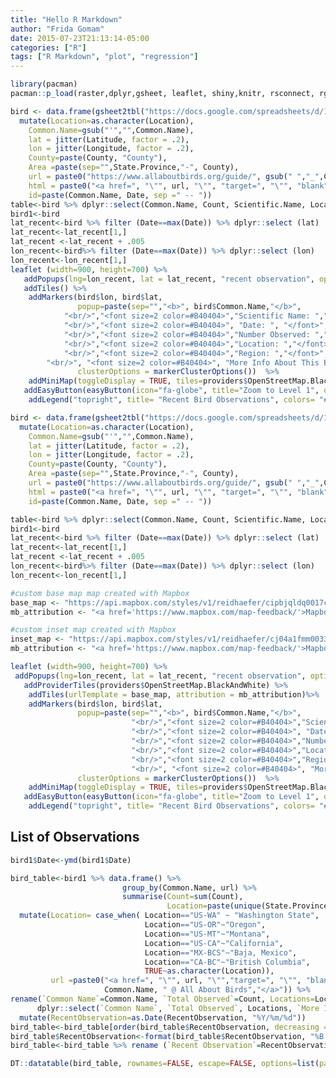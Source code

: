 ```yaml
---
title: "Hello R Markdown"
author: "Frida Gomam"
date: 2015-07-23T21:13:14-05:00
categories: ["R"]
tags: ["R Markdown", "plot", "regression"]
---
```


```r
library(pacman)
pacman::p_load(raster,dplyr,gsheet, leaflet, shiny,knitr, rsconnect, rgdal, datasets, ggplot2, ggthemes, gtools, scales, DT, lubridate, gganimate)

bird <- data.frame(gsheet2tbl("https://docs.google.com/spreadsheets/d/1Lj1_ezsF_7_sfWFCYy0BCuic5iLayzpKsCGVyOE-5sQ/edit?usp=sharing")) %>%
  mutate(Location=as.character(Location),
    Common.Name=gsub("'","",Common.Name),
    lat = jitter(Latitude, factor = .2),
    lon = jitter(Longitude, factor = .2),
    County=paste(County, "County"),
    Area =paste(sep="",State.Province,"-", County),
    url = paste0("https://www.allaboutbirds.org/guide/", gsub(" ","_",Common.Name), "/id"),
    html = paste0("<a href=", "\"", url, "\"", "target=", "\"", "blank", "\"",  ">", "All About Birds", "</a>"),
    id=paste(Common.Name, Date, sep =" -- "))
table<-bird %>% dplyr::select(Common.Name, Count, Scientific.Name, Location, Area, Date)
bird1<-bird
lat_recent<-bird %>% filter (Date==max(Date)) %>% dplyr::select (lat)
lat_recent<-lat_recent[1,]
lat_recent <-lat_recent + .005
lon_recent<-bird%>% filter (Date==max(Date)) %>% dplyr::select (lon)
lon_recent<-lon_recent[1,]
leaflet (width=900, height=700) %>%
   addPopups(lng=lon_recent, lat = lat_recent, "recent observation", options = popupOptions(closeButton = FALSE)) %>%
   addTiles() %>%
    addMarkers(bird$lon, bird$lat, 
               popup=paste(sep="","<b>", bird$Common.Name,"</b>",
            "<br/>","<font size=2 color=#B40404>","Scientific Name: ","</font>" ,bird$Scientific.Name,
            "<br/>","<font size=2 color=#B40404>", "Date: ", "</font>", bird$Date,
            "<br/>","<font size=2 color=#B40404>","Number Observed: ","</font>", bird$Count,
            "<br/>","<font size=2 color=#B40404>","Location: ","</font>", bird$Location,
            "<br/>","<font size=2 color=#B40404>","Region: ","</font>", bird$Area,
        "<br/>", "<font size=2 color=#B40404>", "More Info About This Bird @ ", "</font>",bird$html),
               clusterOptions = markerClusterOptions())  %>%
    addMiniMap(toggleDisplay = TRUE, tiles=providers$OpenStreetMap.BlackAndWhite) %>%
   addEasyButton(easyButton(icon="fa-globe", title="Zoom to Level 1", onClick=JS("function(btn, map){ map.setZoom(3); }"))) %>%
    addLegend("topright", title= "Recent Bird Observations", colors= "#3487db", labels= "birds observed")
```

```r

bird <- data.frame(gsheet2tbl("https://docs.google.com/spreadsheets/d/1Lj1_ezsF_7_sfWFCYy0BCuic5iLayzpKsCGVyOE-5sQ/edit?usp=sharing")) %>%
  mutate(Location=as.character(Location),
    Common.Name=gsub("'","",Common.Name),
    lat = jitter(Latitude, factor = .2),
    lon = jitter(Longitude, factor = .2),
    County=paste(County, "County"),
    Area =paste(sep="",State.Province,"-", County),
    url = paste0("https://www.allaboutbirds.org/guide/", gsub(" ","_",Common.Name), "/id"),
    html = paste0("<a href=", "\"", url, "\"", "target=", "\"", "blank", "\"",  ">", "All About Birds", "</a>"),
    id=paste(Common.Name, Date, sep =" -- "))

table<-bird %>% dplyr::select(Common.Name, Count, Scientific.Name, Location, Area, Date)
bird1<-bird
lat_recent<-bird %>% filter (Date==max(Date)) %>% dplyr::select (lat)
lat_recent<-lat_recent[1,]
lat_recent <-lat_recent + .005
lon_recent<-bird%>% filter (Date==max(Date)) %>% dplyr::select (lon)
lon_recent<-lon_recent[1,]

#custom base map map created with Mapbox
base_map <- "https://api.mapbox.com/styles/v1/reidhaefer/cipbjqldq0017cvnfmduk5unx/tiles/{z}/{x}/{y}?access_token=pk.eyJ1IjoicmVpZGhhZWZlciIsImEiOiJjaW80bW92cGowMW8zdjRrcWlsMzg5dGVjIn0.TxdQscN__5Nlu_jSYxZplA"
mb_attribution <- "<a href='https://www.mapbox.com/map-feedback/'>Mapbox</a> <a href='http://www.openstreetmap.org/copyright'>OpenStreetMap</a>"

#custom inset map created with Mapbox
inset_map <- "https://api.mapbox.com/styles/v1/reidhaefer/cj04a1fmm00332sroid5qzzwb/tiles/256/{z}/{x}/{y}?access_token=pk.eyJ1IjoicmVpZGhhZWZlciIsImEiOiJjaW80bW92cGowMW8zdjRrcWlsMzg5dGVjIn0.TxdQscN__5Nlu_jSYxZplA"
mb_attribution <- "<a href='https://www.mapbox.com/map-feedback/'>Mapbox</a> <a href='http://www.openstreetmap.org/copyright'>OpenStreetMap</a>"

leaflet (width=900, height=700) %>%
 addPopups(lng=lon_recent, lat = lat_recent, "recent observation", options = popupOptions(closeButton = FALSE)) %>%
   addProviderTiles(providers$OpenStreetMap.BlackAndWhite) %>%
    addTiles(urlTemplate = base_map, attribution = mb_attribution)%>%
    addMarkers(bird$lon, bird$lat, 
               popup=paste(sep="","<b>", bird$Common.Name,"</b>",
                           "<br/>","<font size=2 color=#B40404>","Scientific Name: ","</font>" ,bird$Scientific.Name,
                           "<br/>","<font size=2 color=#B40404>", "Date: ", "</font>", bird$Date,
                           "<br/>","<font size=2 color=#B40404>","Number Observed: ","</font>", bird$Count,
                           "<br/>","<font size=2 color=#B40404>","Location: ","</font>", bird$Location,
                           "<br/>","<font size=2 color=#B40404>","Region: ","</font>", bird$Area,
                           "<br/>", "<font size=2 color=#B40404>", "More Info About This Bird @ ", "</font>",bird$html),
               clusterOptions = markerClusterOptions())  %>%
    addMiniMap(toggleDisplay = TRUE, tiles=providers$OpenStreetMap.BlackAndWhite) %>%
   addEasyButton(easyButton(icon="fa-globe", title="Zoom to Level 1", onClick=JS("function(btn, map){ map.setZoom(3); }"))) %>%
    addLegend("topright", title= "Recent Bird Observations", colors= "#3487db", labels= "birds observed")

```

## List of Observations

```r

bird1$Date<-ymd(bird1$Date)

bird_table<-bird1 %>% data.frame() %>%
                         group_by(Common.Name, url) %>% 
                         summarise(Count=sum(Count), 
                                   Location=paste(unique(State.Province), collapse=" & "),mydates=format(max(Date), '%Y/%m/%d')) %>%
  mutate(Location= case_when( Location=="US-WA" ~ "Washington State",
                              Location=="US-OR"~"Oregon",
                              Location=="US-MT"~"Montana",
                              Location=="US-CA"~"California",
                              Location=="MX-BCS"~"Baja, Mexico",
                              Location=="CA-BC"~"British Columbia",
                              TRUE~as.character(Location)),
         url =paste0("<a href=", "\"", url, "\"","target=", "\"", "blank", "\"", ">", 
                     Common.Name, " @ All About Birds","</a>")) %>%
rename(`Common Name`=Common.Name, `Total Observed`=Count, Locations=Location, `More Information`=url, RecentObservation=mydates) %>% 
      dplyr::select(`Common Name`, `Total Observed`, Locations, `More Information`, RecentObservation) %>%
  mutate(RecentObservation=as.Date(RecentObservation, "%Y/%m/%d"))
bird_table<-bird_table[order(bird_table$RecentObservation, decreasing = TRUE),]
bird_table$RecentObservation<-format(bird_table$RecentObservation, "%B %d, %Y")
bird_table<-bird_table %>% rename (`Recent Observation`=RecentObservation)

DT::datatable(bird_table, rownames=FALSE, escape=FALSE, options=list(pageLength = 200, dom = 'ft'))
```
